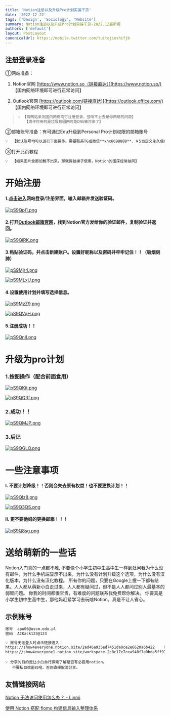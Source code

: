 ```yaml
---
title: 'Notion注册以及升级Pro计划实操干货'
date: '2022-12-22'
tags: ['Design', 'Sociology', 'Website']
summary: Notion注册以及升级Pro计划实操干货-2022.12最新版
authors: ['default']
layout: PostLayout
canonicalUrl: https://mobile.twitter.com/tuitejiushifjb
---
```

## 注册登录准备

①网站准备：

1. Notion官网     [https://www.notion.so（链接直达）](https://www.notion.so/)  【国内网络环境即可进行正常访问】

2. Outlook官网   [https://outlook.com(链接直达)](https://outlook.office.com/)  【国内网络环境即可进行正常访问】

> ```markdown
> 💡 【两网站亲测国内网络均可注册登录，登陆不上去是你网络的问题】 
>    【或许你用的是垃圾校园网可能DNS被污染了】
> ```

②邮箱账号准备：有可通过Edu升级到Personal Pro计划权限的邮箱账号

```markdown
💡  【默认账号均可以进行下面操作。需要联系TG或微信**xhx6699888**，￥5自定义永久使用】
```

③打开此页教程

```markdown
💡  【如果图片全都加载不出来，那就得挂梯子使用，Notion的图床经常抽风】
```

# 开始注册

#### 1.[点击进入](https://www.notion.so)网站登录/注册界面，输入邮箱并发送验证码。

[![pS9QpI1.png](https://s1.ax1x.com/2022/12/31/pS9QpI1.png)](https://imgse.com/i/pS9QpI1)

#### 2.打开[Outlook邮箱官网](https://outlook.com)，找到Notion官方发给你的验证邮件，复制验证并返回。

[![pS9QiRK.png](https://s1.ax1x.com/2022/12/31/pS9QiRK.png)](https://imgse.com/i/pS9QiRK)

#### 3.粘贴验证码，并点击新建账户。设置好昵称以及密码并牢牢记住！！（吸烟刻肺）

[![pS9Mjr4.png](https://s1.ax1x.com/2022/12/31/pS9Mjr4.png)](https://imgse.com/i/pS9Mjr4)

[![pS9MLxU.png](https://s1.ax1x.com/2022/12/31/pS9MLxU.png)](https://imgse.com/i/pS9MLxU)

#### 4.设置使用计划并填写选择信息。

[![pS9MzZ9.png](https://s1.ax1x.com/2022/12/31/pS9MzZ9.png)](https://imgse.com/i/pS9MzZ9)

[![pS9QVqH.png](https://s1.ax1x.com/2022/12/31/pS9QVqH.png)](https://imgse.com/i/pS9QVqH)

#### 5.注册成功！！

[![pS9QnII.png](https://s1.ax1x.com/2022/12/31/pS9QnII.png)](https://imgse.com/i/pS9QnII)

# 升级为pro计划

### 1.按图操作（配合前面食用）

[![pS9QKit.png](https://s1.ax1x.com/2022/12/31/pS9QKit.png)](https://imgse.com/i/pS9QKit)

[![pS9QQRf.png](https://s1.ax1x.com/2022/12/31/pS9QQRf.png)](https://imgse.com/i/pS9QQRf)

### 2.成功！！

[![pS9QMJP.png](https://s1.ax1x.com/2022/12/31/pS9QMJP.png)](https://imgse.com/i/pS9QMJP)

### 3.后记

[![pS9QGLQ.png](https://s1.ax1x.com/2022/12/31/pS9QGLQ.png)](https://imgse.com/i/pS9QGLQ)

# 一些注意事项

#### Ⅰ. 不要计划降级！！否则会失去原有权益！也不要更换计划！！

[![pS9Qlz8.png](https://s1.ax1x.com/2022/12/31/pS9Qlz8.png)](https://imgse.com/i/pS9Qlz8)

[![pS9Q3QS.png](https://s1.ax1x.com/2022/12/31/pS9Q3QS.png)](https://imgse.com/i/pS9Q3QS)

#### Ⅱ.  更不要他妈的更换邮箱！！！

[![pS9Q8sg.png](https://s1.ax1x.com/2022/12/31/pS9Q8sg.png)](https://imgse.com/i/pS9Q8sg)

# 送给萌新的一些话

Notion入门真的一点都不难,
不要像个小学生初中生高中生一样到处问我为什么没有邮件，为什么手机端显示不出来，为什么没有计划升级这个选项，为什么没有汉化版本，为什么没有汉化教程。
所有你的问题，只要在Google上搜一下都有结果。人人都从萌新小白走过来，人人都有疑问过，但不是人人都问过别人最基本的弱智问题。
你我的时间都很宝贵，有难度的问题联系我免费帮你解决。
你要真是小学生初中生高中生，那他妈赶紧学习去玩啥Notion。真是不让人省心。

## 示例账号

```html
账号  apu06@uscm.edu.pl
密码  ACKack123@123

💡 账号无法登入时点击链接进入：
https://show4everyone.notion.site/2ad46a935ed7451da8ce2e6620a6b422   （个人专业版）
https://show4everyone1.notion.site/workspace-2c8c17e7cea940f7a0bda5ff97bf4f62   （团队空间版）
```

```
💡 分享的目的是让小白自行探索了解是否有必要用notion。
   不要私自改密码哈，否则直接取消分享。
```

## 友情链接网站

[Notion 无法访问使用怎么办？ - Linmi](https://linmi.cc/6133.html)

[使用 Notion 搭配  flomo 构建信息输入整理体系](https://www.notion.so/Notion-flomo-9a6826ec313647c4964d1a1255fd9340)
